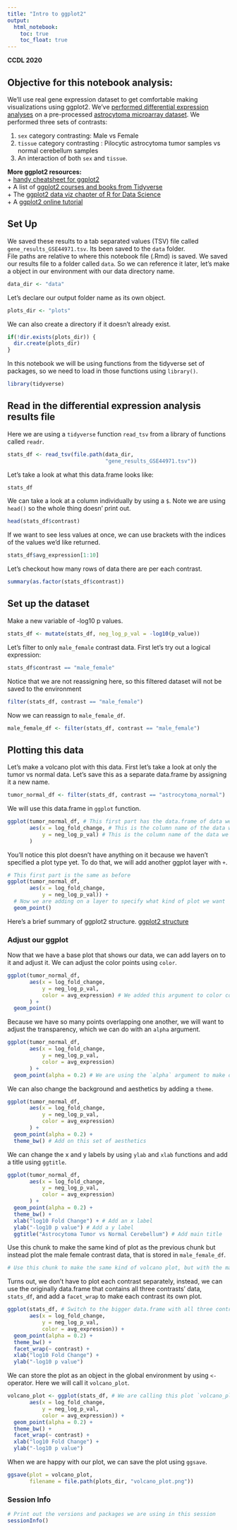 ```yaml
---
title: "Intro to ggplot2"
output:   
  html_notebook: 
    toc: true
    toc_float: true
---
```


**CCDL 2020**

## Objective for this notebook analysis: 

We'll use real gene expression dataset to get comfortable making visualizations using ggplot2. 
We've [performed differential expression analyses](./scripts/00-setup-intro-to-R.R) on a pre-processed [astrocytoma microarray dataset](https://www.refine.bio/experiments/GSE44971/gene-expression-data-from-pilocytic-astrocytoma-tumour-samples-and-normal-cerebellum-controls).
We performed three sets of contrasts:  

1) `sex` category contrasting: Male vs Female  
2) `tissue` category contrasting : Pilocytic astrocytoma tumor samples vs normal cerebellum samples  
3) An interaction of both `sex` and `tissue`. 

**More ggplot2 resources:**  
+ [handy cheatsheet for ggplot2](https://rstudio.com/wp-content/uploads/2015/03/ggplot2-cheatsheet.pdf)  
+ A list of [ggplot2 courses and books from Tidyverse](https://ggplot2.tidyverse.org/)  
+ The [ggplot2 data viz chapter of R for Data Science](https://r4ds.had.co.nz/data-visualisation.html)  
+ A [ggplot2 online tutorial](http://r-statistics.co/Complete-Ggplot2-Tutorial-Part1-With-R-Code.html)  

## Set Up

We saved these results to a tab separated values (TSV) file called `gene_results_GSE44971.tsv`.
Its been saved to the `data` folder.  
File paths are relative to where this notebook file (.Rmd) is saved.
We saved our results file to a folder called `data`. 
So we can reference it later, let's make a object in our environment with our 
data directory name. 

```r
data_dir <- "data"
```

Let's declare our output folder name as its own object. 

```r
plots_dir <- "plots"
```

We can also create a directory if it doesn't already exist. 

```r
if(!dir.exists(plots_dir)) {
  dir.create(plots_dir)
}
```

In this notebook we will be using functions from the tidyverse set of packages, so we need to load in those functions using `library()`.

```r
library(tidyverse)
```

## Read in the differential expression analysis results file

Here we are using a `tidyverse` function `read_tsv` from a library of functions called `readr`. 

```r
stats_df <- read_tsv(file.path(data_dir, 
                               "gene_results_GSE44971.tsv"))
```

Let's take a look at what this data.frame looks like: 

```r
stats_df
```

We can take a look at a column individually by using a `$`. 
Note we are using `head()` so the whole thing doesn' print out. 

```r
head(stats_df$contrast)
```

If we want to see less values at once, we can use brackets with the indices of the values we'd like returned.

```r
stats_df$avg_expression[1:10]
```

Let's checkout how many rows of data there are per each contrast.

```r
summary(as.factor(stats_df$contrast))
```

## Set up the dataset

Make a new variable of -log10 p values. 

```r
stats_df <- mutate(stats_df, neg_log_p_val = -log10(p_value))
```

Let's filter to only `male_female` contrast data. 
First let's try out a logical expression: 

```r
stats_df$contrast == "male_female"
```

Notice that we are not reassigning here, so this filtered dataset will not be saved to the environment

```r
filter(stats_df, contrast == "male_female")
```

Now we can reassign to `male_female_df`. 

```r
male_female_df <- filter(stats_df, contrast == "male_female")
```

## Plotting this data

Let's make a volcano plot with this data. 
First let's take a look at only the tumor vs normal data. 
Let's save this as a separate data.frame by assigning it a new name. 

```r
tumor_normal_df <- filter(stats_df, contrast == "astrocytoma_normal") 
```

We will use this data.frame in `ggplot` function. 

```r
ggplot(tumor_normal_df, # This first part has the data.frame of data we want to plot
       aes(x = log_fold_change, # This is the column name of the data we want to be the x-axis
           y = neg_log_p_val) # This is the column name of the data we want for the y-axis
       )
```

You'll notice this plot doesn't have anything on it because we haven't 
specified a plot type yet. 
To do that, we will add another ggplot layer with `+`. 

```r
# This first part is the same as before
ggplot(tumor_normal_df,
       aes(x = log_fold_change, 
           y = neg_log_p_val)) + 
  # Now we are adding on a layer to specify what kind of plot we want
  geom_point()
```

Here's a brief summary of ggplot2 structure. 
[ggplot2 structure](diagrams/ggplot_structure.png)

### Adjust our ggplot

Now that we have a base plot that shows our data, we can add layers on to it and adjust it.
We can adjust the color points using `color`. 

```r
ggplot(tumor_normal_df, 
       aes(x = log_fold_change,
           y = neg_log_p_val,
           color = avg_expression) # We added this argument to color code the points!
       ) + 
  geom_point()
```

Because we have so many points overlapping one another, we will want to adjust 
the transparency, which we can do with an `alpha` argument. 

```r
ggplot(tumor_normal_df, 
       aes(x = log_fold_change,
           y = neg_log_p_val,
           color = avg_expression)
       ) + 
  geom_point(alpha = 0.2) # We are using the `alpha` argument to make our points transparent
```

We can also change the background and aesthetics by adding a `theme`.

```r
ggplot(tumor_normal_df, 
       aes(x = log_fold_change, 
           y = neg_log_p_val,
           color = avg_expression)
       ) + 
  geom_point(alpha = 0.2) +
  theme_bw() # Add on this set of aesthetics
```

We can change the x and y labels by using `ylab` and `xlab` functions and add a
title using `ggtitle`.

```r
ggplot(tumor_normal_df, 
       aes(x = log_fold_change, 
           y = neg_log_p_val,
           color = avg_expression)
       ) + 
  geom_point(alpha = 0.2) +
  theme_bw() + 
  xlab("log10 Fold Change") + # Add an x label
  ylab("-log10 p value") # Add a y label
  ggtitle("Astrocytoma Tumor vs Normal Cerebellum") # Add main title
```

Use this chunk to make the same kind of plot as the previous chunk but instead plot the male female contrast data, that is stored in `male_female_df`. 

```r
# Use this chunk to make the same kind of volcano plot, but with the male-female contrast data. 
```

Turns out, we don't have to plot each contrast separately, instead, we can use the originally data.frame that contains all three contrasts' data, `stats_df`, and add a `facet_wrap` to make each contrast its own plot. 

```r
ggplot(stats_df, # Switch to the bigger data.frame with all three contrasts' data
       aes(x = log_fold_change, 
           y = neg_log_p_val, 
           color = avg_expression)) + 
  geom_point(alpha = 0.2) + 
  theme_bw() + 
  facet_wrap(~ contrast) + 
  xlab("log10 Fold Change") +
  ylab("-log10 p value")
```

We can store the plot as an object in the global environment by using `<-` operator. 
Here we will call it `volcano_plot`. 

```r
volcano_plot <- ggplot(stats_df, # We are calling this plot `volcano_plot`
       aes(x = log_fold_change, 
           y = neg_log_p_val, 
           color = avg_expression)) + 
  geom_point(alpha = 0.2) + 
  theme_bw() + 
  facet_wrap(~ contrast) + 
  xlab("log10 Fold Change") +
  ylab("-log10 p value")
```

When we are happy with our plot, we can save the plot using `ggsave`. 

```r
ggsave(plot = volcano_plot,
       filename = file.path(plots_dir, "volcano_plot.png"))
```

### Session Info

```r
# Print out the versions and packages we are using in this session
sessionInfo()
```
